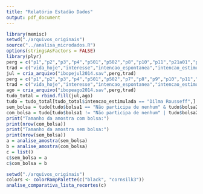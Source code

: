```yaml
---
title: "Relatório Estadão Dados"
output: pdf_document
---
```


```r
library(memisc)
setwd("./arquivos_originais")
source("../analisa_microdados.R")
options(stringsAsFactors = FALSE)
library(plyr)
perg = c("p1","p2","p3","p4","p501","p502","p8","p10","p11","p21a01","p21b01","p7","p12","p1501","p1503","p1504","p1506","p20","p6")
trad = c("vida_hoje","interesse","intencao_espontanea","intencao_estimulada","2turno_aecio","2turno_campos","desejo_mudanca","avaliacao_governo","aprova_dilma","bolsa1","bolsa2","favorito","nota","poder_compra","saude","emprego","educacao","partido","rejeicao")
jul = cria_arquivo("ibopejul2014.sav",perg,trad)
perg = c("p1","p2","p3","p4","p501","p502","p7","p8","p9","p10","p11","p12","p13a01","p13b01","p6")
trad = c("vida_hoje","interesse","intencao_espontanea","intencao_estimulada","2turno_aecio","2turno_campos","favorito","desejo_mudanca","avaliacao_governo","aprova_dilma","nota","partido","bolsa1","bolsa2","rejeicao")
ago = cria_arquivo("ibopeago2014.sav",perg,trad)
tudo_total = rbind.fill(jul,ago)
tudo = tudo_total[tudo_total$intencao_estimulada == "Dilma Rousseff",]
sem_bolsa = tudo[tudo$bolsa1 == "Não participa de nenhum" & tudo$bolsa2 == "Ninguém da sua família",]
com_bolsa = tudo[tudo$bolsa1 != "Não participa de nenhum" | tudo$bolsa2 != "Ninguém da sua família",]
print("Tamanho da amostra com bolsa:")
print(nrow(com_bolsa))
print("Tamanho da amostra sem bolsa:")
print(nrow(sem_bolsa))
a = analise_amostra(sem_bolsa)
b = analise_amostra(com_bolsa)
c = list()
c$sem_bolsa = a
c$com_bolsa = b

setwd("./arquivos_originais")
colors <- colorRampPalette(c("black", "cornsilk3"))
analise_comparativa_lista_recortes(c)
```
